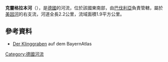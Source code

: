 {{Multiple issues|
{{Expand language|1=de|time=2020-08-27T12:33:49+00:00}}
{{Onesource|time=2020-08-27T12:33:49+00:00}}
}}
{{Coord|49.854829|N|9.597829|E|display=title}}

'''克靈格拉本河'''（{{lang-de|Klinggraben}}），是[[德國|德國]]的河流，位於該國東南部，由[[巴伐利亞|巴伐利亞]]負責管轄，屬於[[美因河|美因河]]的右支流，河道全長2.2公里，流域面積1.9平方公里。

==參考資料==
* [http://geoportal.bayern.de/bayernatlas/default?lon=4326495.5&lat=5527354.5&zoom=11&base=951 Der Klinggraben] auf dem BayernAtlas

{{Germany-geo-stub}}
[[Category:德國河流|Category:德國河流]]